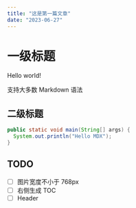 ```yaml
---
title: "这是第一篇文章"
date: "2023-06-27"
---
```


# 一级标题

Hello world!

支持大多数 Markdown 语法

## 二级标题

```java
public static void main(String[] args) {
  System.out.println("Hello MDX");
}
```

## TODO

- [ ] 图片宽度不小于 768px
- [ ] 右侧生成 TOC
- [ ] Header
